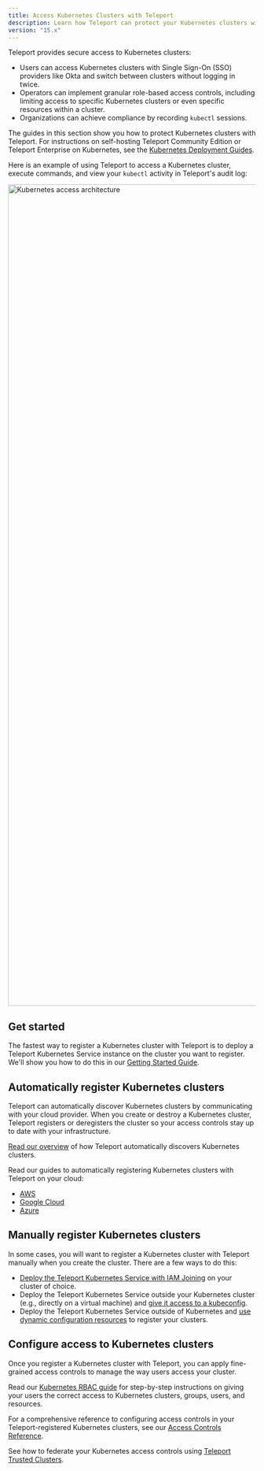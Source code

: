 ```yaml
---
title: Access Kubernetes Clusters with Teleport
description: Learn how Teleport can protect your Kubernetes clusters with RBAC, audit logging, and more.
version: "15.x"
---
```


Teleport provides secure access to Kubernetes clusters:

- Users can access Kubernetes clusters with Single Sign-On (SSO) providers like
  Okta and switch between clusters without logging in twice.
- Operators can implement granular role-based access controls, including
  limiting access to specific Kubernetes clusters or even specific resources within a
  cluster.
- Organizations can achieve compliance by recording `kubectl` sessions.

The guides in this section show you how to protect Kubernetes clusters with
Teleport. For instructions on self-hosting Teleport Community Edition or
Teleport Enterprise on Kubernetes, see the [Kubernetes Deployment
Guides](/docs/deploy-a-cluster/helm-deployments).

Here is an example of using Teleport to access a Kubernetes cluster, execute
commands, and view your `kubectl`  activity in Teleport's audit log:

<img src="/assets/architecture-diagram-75347fc20e.png" alt="Kubernetes access architecture" width="3347" height="1669" />

## Get started

The fastest way to register a Kubernetes cluster with Teleport is to deploy a
Teleport Kubernetes Service instance on the cluster you want to register.
We'll show you how to do this in our [Getting Started
Guide](/docs/kubernetes-access/getting-started).

## Automatically register Kubernetes clusters

Teleport can automatically discover Kubernetes clusters by communicating with
your cloud provider. When you create or destroy a Kubernetes cluster, Teleport
registers or deregisters the cluster so your access controls stay up to date
with your infrastructure.

[Read our overview](/docs/kubernetes-access/discovery) of how Teleport automatically discovers
Kubernetes clusters.

Read our guides to automatically registering Kubernetes clusters with Teleport
on your cloud:

- [AWS](/docs/kubernetes-access/discovery/aws)
- [Google Cloud](/docs/kubernetes-access/discovery/google-cloud)
- [Azure](/docs/kubernetes-access/discovery/azure)

## Manually register Kubernetes clusters

In some cases, you will want to register a Kubernetes cluster with Teleport
manually when you create the cluster. There are a few ways to do this:

- [Deploy the Teleport Kubernetes
  Service with IAM Joining](/docs/kubernetes-access/register-clusters/iam-joining) on your cluster of
  choice.
- Deploy the Teleport Kubernetes Service outside your Kubernetes cluster (e.g.,
  directly on a virtual machine) and [give it access to a
  kubeconfig](/docs/kubernetes-access/register-clusters/static-kubeconfig).
- Deploy the Teleport Kubernetes Service outside of Kubernetes  and [use dynamic
  configuration resources](/docs/kubernetes-access/register-clusters/dynamic-registration) to
  register your clusters.

## Configure access to Kubernetes clusters

Once you register a Kubernetes cluster with Teleport, you can apply fine-grained
access controls to manage the way users access your cluster.

Read our [Kubernetes RBAC guide](/docs/kubernetes-access/manage-access/rbac) for step-by-step
instructions on giving your users the correct access to Kubernetes clusters,
groups, users, and resources.

For a comprehensive reference to configuring access controls in your
Teleport-registered Kubernetes clusters, see our [Access Controls
Reference](/docs/kubernetes-access/controls).

See how to federate your Kubernetes access controls using [Teleport Trusted
Clusters](/docs/kubernetes-access/manage-access/federation).
